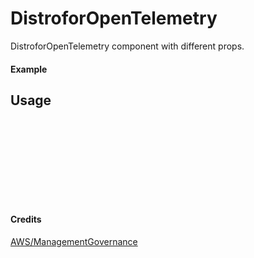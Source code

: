 
<Meta of={DistroforOpenTelemetry} title="AWS/ManagementGovernance/DistroforOpenTelemetry" />

# DistroforOpenTelemetry

DistroforOpenTelemetry component with different props.

#### Example

<Canvas of={DistroforOpenTelemetry.Primary} />

## Usage

```ts
import { DistroforOpenTelemetry } from "yadl-ui";

const Example = () => {
  return (
      <DistroforOpenTelemetry />
  );
};

export default Example;
```

#### Credits
[AWS/ManagementGovernance](https://aws-icons.com/)
